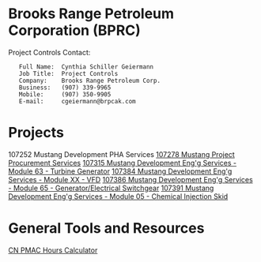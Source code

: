 = Brooks Range Petroleum Corporation (BPRC) =
Project Controls Contact:
	Full Name:	Cynthia Schiller Geiermann
	Job Title:	Project Controls
	Company:	Brooks Range Petroleum Corp.
	Business:	(907) 339-9965
	Mobile:		(907) 350-9905
	E-mail:		cgeiermann@brpcak.com

= Projects =
107252	Mustang Development PHA Services
[[107278 Mustang Project Procurement Services]]
[[107315 Mustang Development Eng'g Services - Module 63 - Turbine Generator]]
[[107384 Mustang Development Eng'g Services - Module XX - VFD]]
[[107386 Mustang Development Eng'g Services - Module 65 - Generator/Electrical Switchgear]]
[[107391 Mustang Development Eng'g Services - Module 05 - Chemical Injection Skid]]

= General Tools and Resources =
[[file:///R:/BRPC/107315/Project Controls/Project Accounting/CN PMAC Hours Calculator.xlsx|CN PMAC Hours Calculator]]

